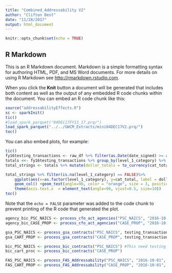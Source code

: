 ```yaml
---
title: "Combined_Addressability V2"
author: "Clifton Best"
date: "11/28/2017"
output: html_document
---
```


```r
knitr::opts_chunk$set(echo = TRUE)
```

## R Markdown

This is an R Markdown document. Markdown is a simple formatting syntax for authoring HTML, PDF, and MS Word documents. For more details on using R Markdown see <http://rmarkdown.rstudio.com>.

When you click the **Knit** button a document will be generated that includes both content as well as the output of any embedded R code chunks within the document. You can embed an R code chunk like this:

```r
source("addressabilityEffects.R")
sc <- sparkInit()
tic()
#load_spark_parquet("04DEC17FY13_17.prq/")
load_spark_parquet("../../GWCM_Extracts/mini04DEC17V2.prq/")
toc()

```

You can also embed plots, for example:

```r
tic()
fy16testing_transactions <- raw_df %>% filter(as.Date(date_signed) >= as.Date("2015-10-01") & as.Date(date_signed) <= as.Date("2016-09-30"))  
totals <<- fy16testing_transactions %>% group_by(level_1_category) %>% summarise(cat_total = sum(dollars_obligated)) %>% collect()
total_strings <- totals %>% mutate(dollar_totals = to_currency(cat_total, currency_symbol = "$", symbol_first = TRUE, group_size = 3, group_delim = ",", decimal_size = 2,decimal_delim = ".")) %>% collect()                                                                                                     

total_strings %>% filter(is.na(level_1_category) == FALSE)%>%
    ggplot(aes(x=as.factor(level_1_category), y=cat_total, label = dollar_totals) ) + 
    geom_col() +geom_text(angle=90, color = "orange", size = 3, position = position_stack(vjust = 0.5))+
    theme(axis.text.x  = element_text(angle=90, vjust=0.5, size=10))
toc()
```

Note that the `echo = FALSE` parameter was added to the code chunk to prevent printing of the R code that generated the plot.
```r

agency_bic_PSC_NAICS <- process_cfo_act_agencies("PSC_NAICS", "2016-10-01", "2017-09-30")
agency_bic_CASE_PROP <- process_cfo_act_agencies("CASE_PROP", "2016-10-01", "2017-09-30")

gsa_PSC_NAICS <- process_gsa_contracts("PSC_NAICS", testing_transactions)
gsa_CART_PROP <- process_gsa_contracts("CASE_PROP", testing_transactions)

bic_PSC_NAICS <- process_bic_contracts("PSC_NAICS") #This need testing transactions parameter added. Default was FY16
bic_cart_proc <- process_bic_contracts("CASE_PROP")

FAS_PSC_NAICS <- process_FAS_Addressability("PSC_NAICS", "2016-10-01", "2017-09-30")
FAS_CART_PROP <- process_FAS_Addressability("CASE_PROP", "2016-10-01", "2017-09-30")

```
